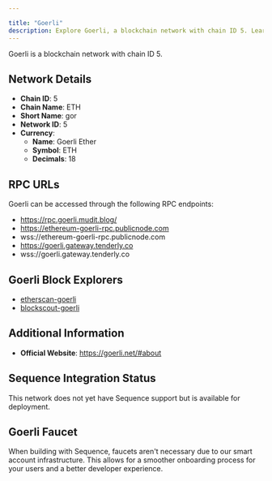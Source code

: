 ```yaml
---

title: "Goerli"
description: Explore Goerli, a blockchain network with chain ID 5. Learn about its native currency, Goerli Ether, and how to interact with the network.
---
```




Goerli is a blockchain network with chain ID 5.

## Network Details

- **Chain ID**: 5
- **Chain Name**: ETH
- **Short Name**: gor
- **Network ID**: 5
- **Currency**: 
  - **Name**: Goerli Ether
  - **Symbol**: ETH
  - **Decimals**: 18

## RPC URLs

Goerli can be accessed through the following RPC endpoints:

- https://rpc.goerli.mudit.blog/
- https://ethereum-goerli-rpc.publicnode.com
- wss://ethereum-goerli-rpc.publicnode.com
- https://goerli.gateway.tenderly.co
- wss://goerli.gateway.tenderly.co

## Goerli Block Explorers

- [etherscan-goerli](https://goerli.etherscan.io)
- [blockscout-goerli](https://eth-goerli.blockscout.com)

## Additional Information

- **Official Website**: https://goerli.net/#about

## Sequence Integration Status

This network does not yet have Sequence support but is available for deployment.

## Goerli Faucet

When building with Sequence, faucets aren't necessary due to our smart account infrastructure. This allows for a smoother onboarding process for your users and a better developer experience.
